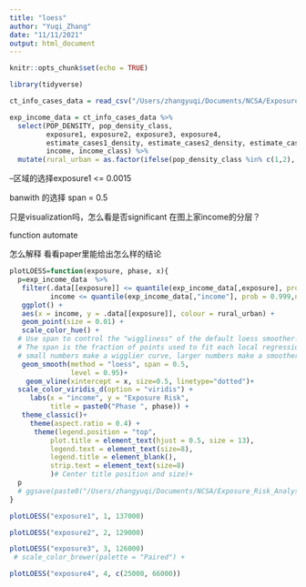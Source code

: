 ```yaml
---
title: "loess"
author: "Yuqi_Zhang"
date: "11/11/2021"
output: html_document
---
```


```r
knitr::opts_chunk$set(echo = TRUE)
```

```r
library(tidyverse)
```

```r
ct_info_cases_data = read_csv("/Users/zhangyuqi/Documents/NCSA/Exposure_Risk_Analysis_in Rural_Illinois/Statistical_Analysis/data/ct_info_cases_data.csv")
```

```r
exp_income_data = ct_info_cases_data %>% 
  select(POP_DENSITY, pop_density_class, 
         exposure1, exposure2, exposure3, exposure4, 
         estimate_cases1_density, estimate_cases2_density, estimate_cases3_density, estimate_cases4_density,
         income, income_class) %>% 
  mutate(rural_urban = as.factor(ifelse(pop_density_class %in% c(1,2), "rural", "urban")))
```

--区域的选择exposure1 <= 0.0015

banwith 的选择 span = 0.5



只是visualization吗，怎么看是否significant
在图上家income的分层？

function automate

怎么解释
看看paper里能给出怎么样的结论

```r
plotLOESS=function(exposure, phase, x){
  p=exp_income_data  %>%
   filter(.data[[exposure]] <= quantile(exp_income_data[,exposure], prob = 0.95,na.rm = TRUE),
          income <= quantile(exp_income_data[,"income"], prob = 0.999,na.rm = TRUE)  ) %>%
   ggplot() +
   aes(x = income, y = .data[[exposure]], colour = rural_urban) +
   geom_point(size = 0.01) +
   scale_color_hue() +
  # Use span to control the "wiggliness" of the default loess smoother.
  # The span is the fraction of points used to fit each local regression:
  # small numbers make a wigglier curve, larger numbers make a smoother curve.
   geom_smooth(method = "loess", span = 0.5,
               level = 0.95)+
    geom_vline(xintercept = x, size=0.5, linetype="dotted")+
  scale_color_viridis_d(option = "viridis") +
     labs(x = "income", y = "Exposure Risk",
          title = paste0("Phase ", phase)) + 
   theme_classic()+
     theme(aspect.ratio = 0.4) +
      theme(legend.position = "top",
          plot.title = element_text(hjust = 0.5, size = 13),
          legend.text = element_text(size=8),
          legend.title = element_blank(),
          strip.text = element_text(size=8)
          )# Center title position and size)+
  p
  # ggsave(paste0("/Users/zhangyuqi/Documents/NCSA/Exposure_Risk_Analysis_in Rural_Illinois/Statistical_Analysis/figure/Relationship between income and COVID-19 exposure risk during Phase ", phase, " in rural and urban area.png"), plot = p)
}
```

```r
plotLOESS("exposure1", 1, 137000)
```

```r
plotLOESS("exposure2", 2, 129000)
```

```r
plotLOESS("exposure3", 3, 126000)
 # scale_color_brewer(palette = "Paired") +
```

```r
plotLOESS("exposure4", 4, c(25000, 66000))
```
```r

```


